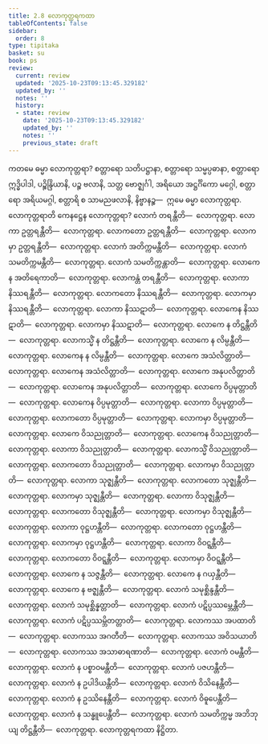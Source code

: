 ```yaml
---
title: 2.8 လောကုတ္တရကထာ
tableOfContents: false
sidebar:
  order: 8
type: tipitaka
basket: su
book: ps
review:
  current: review
  updated: '2025-10-23T09:13:45.329182'
  updated_by: ''
  notes: ''
  history:
  - state: review
    date: '2025-10-23T09:13:45.329182'
    updated_by: ''
    notes: ''
    previous_state: draft
---
```



<ReviewStatus review={frontmatter.review} showDetails={true} />

<HypothesisAnnotation frontmatter={frontmatter} />

<DynamicBreadcrumb />

<Division number="43" book="ps" e="ch" v="26" p="47">

<Paragraph number="1655" book="ps">
ကတမေ ဓမ္မာ လောကုတ္တရာ? စတ္တာရော သတိပဋ္ဌာနာ, စတ္တာရော သမ္မပ္ပဓာနာ, စတ္တာရော ဣဒ္ဓိပါဒါ, ပဉ္စိန္ဒြိယာနိ, ပဉ္စ ဗလာနိ, သတ္တ ဗောဇ္ဈင်္ဂါ, အရိယော အဋ္ဌင်္ဂိကော မဂ္ဂေါ, စတ္တာရော အရိယမဂ္ဂါ, စတ္တာရိ စ သာမညဖလာနိ, နိဗ္ဗာနဉ္စ—  ဣမေ ဓမ္မာ လောကုတ္တရာ.
</Paragraph>

<Paragraph number="1656" book="ps">
<Emphasis>လောကုတ္တရာ</Emphasis>တိ ကေနဋ္ဌေန လောကုတ္တရာ? လောကံ တရန္တီတိ—  လောကုတ္တရာ. လောကာ ဥတ္တရန္တီတိ—  လောကုတ္တရာ. လောကတော ဥတ္တရန္တီတိ—  လောကုတ္တရာ. လောကမှာ ဥတ္တရန္တီတိ—  လောကုတ္တရာ. လောကံ အတိက္ကမန္တီတိ—  လောကုတ္တရာ. လောကံ သမတိက္ကမန္တီတိ—  လောကုတ္တရာ. လောကံ သမတိက္ကန္တာတိ—  လောကုတ္တရာ. လောကေန အတိရေကာတိ—  လောကုတ္တရာ. လောကန္တံ တရန္တီတိ—  လောကုတ္တရာ. လောကာ နိဿရန္တီတိ—  လောကုတ္တရာ. လောကတော နိဿရန္တီတိ—  လောကုတ္တရာ. လောကမှာ နိဿရန္တီတိ—  လောကုတ္တရာ. လောကာ နိဿဋာတိ—  လောကုတ္တရာ. လောကေန နိဿဋာတိ—  လောကုတ္တရာ. လောကမှာ နိဿဋာတိ—  လောကုတ္တရာ. လောကေ န တိဋ္ဌန္တီတိ—  လောကုတ္တရာ. လောကသ္မိံ န တိဋ္ဌန္တီတိ—  လောကုတ္တရာ. လောကေ န လိမ္ပန္တီတိ—  လောကုတ္တရာ. လောကေန န လိမ္ပန္တီတိ—  လောကုတ္တရာ. လောကေ အသံလိတ္တာတိ—  လောကုတ္တရာ. လောကေန အသံလိတ္တာတိ—  လောကုတ္တရာ. လောကေ အနုပလိတ္တာတိ—  လောကုတ္တရာ. လောကေန အနုပလိတ္တာတိ—  လောကုတ္တရာ. လောကေ ဝိပ္ပမုတ္တာတိ—  လောကုတ္တရာ. လောကေန ဝိပ္ပမုတ္တာတိ—  လောကုတ္တရာ. လောကာ ဝိပ္ပမုတ္တာတိ—  လောကုတ္တရာ. လောကတော ဝိပ္ပမုတ္တာတိ—  လောကုတ္တရာ. လောကမှာ ဝိပ္ပမုတ္တာတိ—  လောကုတ္တရာ. လောကေ ဝိသညုတ္တာတိ—  လောကုတ္တရာ. လောကေန ဝိသညုတ္တာတိ—  လောကုတ္တရာ. လောကာ ဝိသညုတ္တာတိ—  လောကုတ္တရာ. လောကသ္မိံ ဝိသညုတ္တာတိ—  လောကုတ္တရာ. လောကတော ဝိသညုတ္တာတိ—  လောကုတ္တရာ. လောကမှာ ဝိသညုတ္တာတိ—  လောကုတ္တရာ. လောကာ သုဇ္ဈန္တီတိ—  လောကုတ္တရာ. လောကတော သုဇ္ဈန္တီတိ—  လောကုတ္တရာ. လောကမှာ သုဇ္ဈန္တီတိ—  လောကုတ္တရာ. လောကာ ဝိသုဇ္ဈန္တီတိ—  လောကုတ္တရာ. လောကတော ဝိသုဇ္ဈန္တီတိ—  လောကုတ္တရာ. လောကမှာ ဝိသုဇ္ဈန္တီတိ—  လောကုတ္တရာ. လောကာ ဝုဋ္ဌဟန္တီတိ—  လောကုတ္တရာ. လောကတော ဝုဋ္ဌဟန္တီတိ—  လောကုတ္တရာ. လောကမှာ ဝုဋ္ဌဟန္တီတိ—  လောကုတ္တရာ. လောကာ ဝိဝဋ္ဋန္တီတိ—  လောကုတ္တရာ. လောကတော ဝိဝဋ္ဋန္တီတိ—  လောကုတ္တရာ. လောကမှာ ဝိဝဋ္ဋန္တီတိ—  လောကုတ္တရာ. လောကေ န သဇ္ဇန္တီတိ—  လောကုတ္တရာ. လောကေ န ဂယှန္တီတိ—  လောကုတ္တရာ. လောကေ န ဗဇ္ဈန္တီတိ—  လောကုတ္တရာ. လောကံ သမုစ္ဆိန္ဒန္တီတိ—  လောကုတ္တရာ. လောကံ သမုစ္ဆိန္နတ္တာတိ—  လောကုတ္တရာ. လောကံ ပဋိပ္ပဿမ္ဘေန္တီတိ—  လောကုတ္တရာ. လောကံ ပဋိပ္ပဿမ္ဘိတတ္တာတိ—  လောကုတ္တရာ. လောကဿ အပထာတိ—  လောကုတ္တရာ. လောကဿ အဂတီတိ—  လောကုတ္တရာ. လောကဿ အဝိသယာတိ—  လောကုတ္တရာ. လောကဿ အသာဓာရဏာတိ—  လောကုတ္တရာ. လောကံ ဝမန္တီတိ—  လောကုတ္တရာ. လောကံ န ပစ္စာဝမန္တီတိ—  လောကုတ္တရာ. လောကံ ပဇဟန္တီတိ—  လောကုတ္တရာ. လောကံ န ဥပါဒိယန္တီတိ—  လောကုတ္တရာ. လောကံ ဝိသိနေန္တီတိ—  လောကုတ္တရာ. လောကံ န ဥဿိနေန္တီတိ—  လောကုတ္တရာ. လောကံ ဝိဓူပေန္တီတိ—  လောကုတ္တရာ. လောကံ န သန္ဓူပေန္တီတိ—  လောကုတ္တရာ. လောကံ သမတိက္ကမ္မ အဘိဘုယျ တိဋ္ဌန္တီတိ—  လောကုတ္တရာ.

</Paragraph>
</Division>

<Paragraph number="1657" type="center" book="ps">
လောကုတ္တရကထာ နိဋ္ဌိတာ.
</Paragraph>
